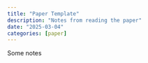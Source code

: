 ```yaml
---
title: "Paper Template"
description: "Notes from reading the paper"
date: "2025-03-04"
categories: [paper]
---
```


Some notes